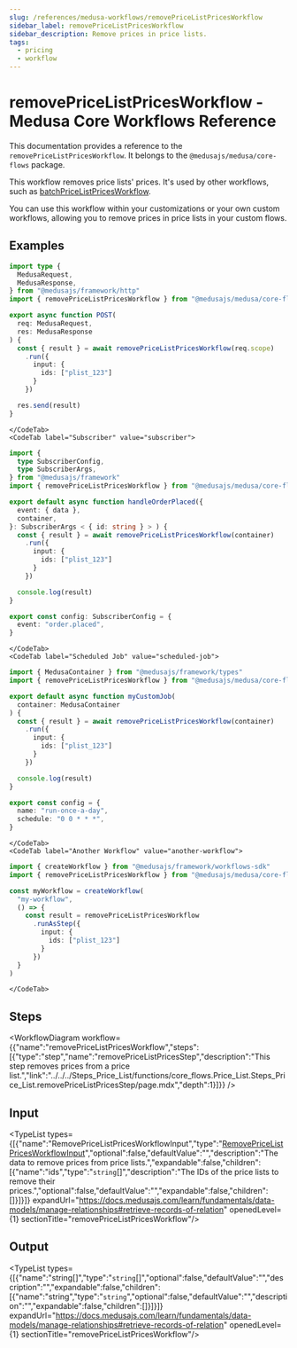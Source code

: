 ```yaml
---
slug: /references/medusa-workflows/removePriceListPricesWorkflow
sidebar_label: removePriceListPricesWorkflow
sidebar_description: Remove prices in price lists.
tags:
  - pricing
  - workflow
---
```



# removePriceListPricesWorkflow - Medusa Core Workflows Reference

This documentation provides a reference to the `removePriceListPricesWorkflow`. It belongs to the `@medusajs/medusa/core-flows` package.

This workflow removes price lists' prices. It's used by other workflows, such
as [batchPriceListPricesWorkflow](../core_flows.Price_List.Workflows_Price_List.batchPriceListPricesWorkflow/page.mdx).

You can use this workflow within your customizations or your own custom workflows, allowing you to
remove prices in price lists in your custom flows.

<SourceCodeLink link="https://github.com/medusajs/medusa/blob/402a5c3cd48a84bacc35c599da7bcd8ba4d2af27/packages/core/core-flows/src/price-list/workflows/remove-price-list-prices.ts#L38" />

## Examples

<CodeTabs group="workflow-exection">
    <CodeTab label="API Route" value="api-route">
    
```ts title="src/api/workflow/route.ts"
import type {
  MedusaRequest,
  MedusaResponse,
} from "@medusajs/framework/http"
import { removePriceListPricesWorkflow } from "@medusajs/medusa/core-flows"

export async function POST(
  req: MedusaRequest,
  res: MedusaResponse
) {
  const { result } = await removePriceListPricesWorkflow(req.scope)
    .run({
      input: {
        ids: ["plist_123"]
      }
    })

  res.send(result)
}
```

    </CodeTab>
    <CodeTab label="Subscriber" value="subscriber">
    
```ts title="src/subscribers/order-placed.ts"
import {
  type SubscriberConfig,
  type SubscriberArgs,
} from "@medusajs/framework"
import { removePriceListPricesWorkflow } from "@medusajs/medusa/core-flows"

export default async function handleOrderPlaced({
  event: { data },
  container,
}: SubscriberArgs < { id: string } > ) {
  const { result } = await removePriceListPricesWorkflow(container)
    .run({
      input: {
        ids: ["plist_123"]
      }
    })

  console.log(result)
}

export const config: SubscriberConfig = {
  event: "order.placed",
}
```

    </CodeTab>
    <CodeTab label="Scheduled Job" value="scheduled-job">
    
```ts title="src/jobs/message-daily.ts"
import { MedusaContainer } from "@medusajs/framework/types"
import { removePriceListPricesWorkflow } from "@medusajs/medusa/core-flows"

export default async function myCustomJob(
  container: MedusaContainer
) {
  const { result } = await removePriceListPricesWorkflow(container)
    .run({
      input: {
        ids: ["plist_123"]
      }
    })

  console.log(result)
}

export const config = {
  name: "run-once-a-day",
  schedule: "0 0 * * *",
}
```

    </CodeTab>
    <CodeTab label="Another Workflow" value="another-workflow">
    
```ts title="src/workflows/my-workflow.ts"
import { createWorkflow } from "@medusajs/framework/workflows-sdk"
import { removePriceListPricesWorkflow } from "@medusajs/medusa/core-flows"

const myWorkflow = createWorkflow(
  "my-workflow",
  () => {
    const result = removePriceListPricesWorkflow
      .runAsStep({
        input: {
          ids: ["plist_123"]
        }
      })
  }
)
```

    </CodeTab>
  </CodeTabs>

## Steps

<WorkflowDiagram workflow={{"name":"removePriceListPricesWorkflow","steps":[{"type":"step","name":"removePriceListPricesStep","description":"This step removes prices from a price list.","link":"../../../Steps_Price_List/functions/core_flows.Price_List.Steps_Price_List.removePriceListPricesStep/page.mdx","depth":1}]}} />

## Input

<TypeList types={[{"name":"RemovePriceListPricesWorkflowInput","type":"[RemovePriceListPricesWorkflowInput](../../../../types/core_flows.RemovePriceListPricesWorkflowInput/page.mdx)","optional":false,"defaultValue":"","description":"The data to remove prices from price lists.","expandable":false,"children":[{"name":"ids","type":"`string`[]","description":"The IDs of the price lists to remove their prices.","optional":false,"defaultValue":"","expandable":false,"children":[]}]}]} expandUrl="https://docs.medusajs.com/learn/fundamentals/data-models/manage-relationships#retrieve-records-of-relation" openedLevel={1} sectionTitle="removePriceListPricesWorkflow"/>

## Output

<TypeList types={[{"name":"string[]","type":"`string`[]","optional":false,"defaultValue":"","description":"","expandable":false,"children":[{"name":"string","type":"`string`","optional":false,"defaultValue":"","description":"","expandable":false,"children":[]}]}]} expandUrl="https://docs.medusajs.com/learn/fundamentals/data-models/manage-relationships#retrieve-records-of-relation" openedLevel={1} sectionTitle="removePriceListPricesWorkflow"/>

